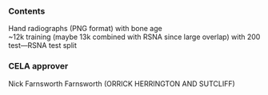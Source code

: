 ### Contents
Hand radiographs (PNG format) with bone age  
~12k training (maybe 13k combined with RSNA since large overlap) with 200 test—RSNA test split

### CELA approver
Nick Farnsworth Farnsworth (ORRICK HERRINGTON AND SUTCLIFF)